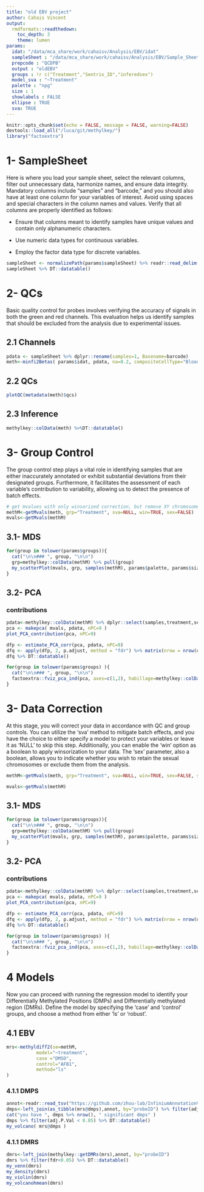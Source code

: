 ```yaml
---
title: "old EBV project"
author: Cahais Vincent
output:
  rmdformats::readthedown:
    toc_depth: 3
    theme: lumen
params:
  idat: "/data/mca_share/work/cahaisv/Analysis/EBV/idat"
  sampleSheet : "/data/mca_share/work/cahaisv/Analysis/EBV/Sample_Sheet_EBV2.csv"
  prepcode : "QCDPB"
  output : "oldEBV"
  groups : !r c("Treatment","Sentrix_ID","inferedsex")
  model_sva : "~Treatment"
  palette : "npg"
  size : 1
  showlabels : FALSE
  ellipse : TRUE
  sva: TRUE
---
```


```R
knitr::opts_chunk$set(echo = FALSE, message = FALSE, warning=FALSE)
devtools::load_all("/luca/git/methylkey/")
library("factoextra")
```


# 1- SampleSheet

Here is where you load your sample sheet, select the relevant columns, filter out unnecessary data, harmonize names, and ensure data integrity.<br/> Mandatory columns include "samples" and "barcode," and you should also have at least one column for your variables of interest. Avoid using spaces and special characters in the column names and values. Verify that all columns are properly identified as follows:

* Ensure that columns meant to identify samples have unique values and contain only alphanumeric characters.

* Use numeric data types for continuous variables.

* Employ the factor data type for discrete variables.

```R
sampleSheet <- normalizePath(params$sampleSheet) %>% readr::read_delim() %>% dplyr::select(Sample_Name, barcode, Treatment) %>% filter(!is.na(Treatment)) %>% dplyr::rename(samples=1)
sampleSheet %>% DT::datatable()
```

# 2- QCs {.tabset}

Basic quality control for probes involves verifying the accuracy of signals in both the green and red channels. This evaluation helps us identify samples that should be excluded from the analysis due to experimental issues.

## 2.1 Channels

```R
pdata <- sampleSheet %>% dplyr::rename(samples=1, Basename=barcode)
meth<-minfi2Betas( params$idat, pdata, na=0.2, compositeCellType="Blood" )
```

## 2.2 QCs

```R
plotQC(metadata(meth)$qcs)
```


## 2.3 Inference

```R
methylkey::colData(meth) %>%DT::datatable()
```

# 3- Group Control

The group control step plays a vital role in identifying samples that are either inaccurately annotated or exhibit substantial deviations from their designated groups. Furthermore, it facilitates the assessment of each variable's contribution to variability, allowing us to detect the presence of batch effects.

```R
# get mvalues with only winsorized correction, but remove XY chromosomes
methM<-getMvals(meth, grp="Treatment", sva=NULL, win=TRUE, sex=FALSE)
mvals<-getMvals(methM)
```

## 3.1- MDS {.tabset}

```R
for(group in tolower(params$groups)){
  cat("\n\n### ", group, "\n\n")
  grp=methylkey::colData(methM) %>% pull(group)
  my_scatterPlot(mvals, grp, samples(methM), params$palette, params$size, params$showlabels, params$ellipse) %>% print()
}
```

## 3.2- PCA {.tabset}

### contributions

```R
pdata<-methylkey::colData(methM) %>% dplyr::select(samples,treatment,sentrix_position,sentrix_id,inferedsex)
pca <- makepca( mvals, pdata, nPC=9 )
plot_PCA_contribution(pca, nPC=9)

dfp <- estimate_PCA_corr(pca, pdata, nPC=9)
dfq <- apply(dfp, 2, p.adjust, method = "fdr") %>% matrix(nrow = nrow(dfp), dimnames = dimnames(dfp))
dfq %>% DT::datatable()
```

```R
for(group in tolower(params$groups) ){
  cat("\n\n### ", group, "\n\n")
  factoextra::fviz_pca_ind(pca, axes=c(1,2), habillage=methylkey::colData(methM) %>% dplyr::pull(group), addEllipses=params$ellipse ) %>% print()
}
```


# 3- Data Correction

At this stage, you will correct your data in accordance with QC and group controls. You can utilize the 'sva' method to mitigate batch effects, and you have the choice to either specify a model to protect your variables or leave it as 'NULL' to skip this step. Additionally, you can enable the 'win' option as a boolean to apply winsorization to your data. The 'sex' parameter, also a boolean, allows you to indicate whether you wish to retain the sexual chromosomes or exclude them from the analysis.

```R
methM<-getMvals(meth, grp="Treatment", sva=NULL, win=TRUE, sex=FALSE, sentrix2remove=list("3998426009_R06C02") )
```

```R
mvals<-getMvals(methM)
```

## 3.1- MDS {.tabset}

```R
for(group in tolower(params$groups)){
  cat("\n\n### ", group, "\n\n")
  grp=methylkey::colData(methM) %>% pull(group)
  my_scatterPlot(mvals, grp, samples(methM), params$palette, params$size, params$showlabels, params$ellipse) %>% print()
}
```

## 3.2- PCA {.tabset}

### contributions

```R
pdata<-methylkey::colData(methM) %>% dplyr::select(samples,treatment,sentrix_position,sentrix_id,inferedsex)
pca <- makepca( mvals, pdata, nPC=9 )
plot_PCA_contribution(pca, nPC=9)

dfp <- estimate_PCA_corr(pca, pdata, nPC=9)
dfq <- apply(dfp, 2, p.adjust, method = "fdr") %>% matrix(nrow = nrow(dfp), dimnames = dimnames(dfp))
dfq %>% DT::datatable()
```

```R
for(group in tolower(params$groups) ){
  cat("\n\n### ", group, "\n\n")
  factoextra::fviz_pca_ind(pca, axes=c(1,2), habillage=methylkey::colData(methM) %>% dplyr::pull(group), addEllipses=params$ellipse ) %>% print()
}
```

# 4 Models {.tabset}

Now you can proceed with running the regression model to identify your Differentially Methylated Positions (DMPs) and Differentially methylated region (DMRs). Define the model by specifying the 'case' and 'control' groups, and choose a method from either 'ls' or 'robust'.

## 4.1 EBV

```r
mrs<-methyldiff2(se=methM,
           model="~treatment",
           case ="DMSO",
           control="AFB1",
           method="ls"
)
```

### 4.1.1 DMPS

```r
annot<-readr::read_tsv("https://github.com/zhou-lab/InfiniumAnnotationV1/raw/main/Anno/HM450/HM450.hg38.manifest.gencode.v36.tsv.gz")
dmps<-left_join(as_tibble(mrs@dmps),annot, by="probeID") %>% filter(adj.P.Val < 0.05)
cat("you have ", dmps %>% nrow(), " significant dmps" )
dmps %>% filter(adj.P.Val < 0.05) %>% DT::datatable()
my_volcano( mrs@dmps )
```

### 4.1.1 DMRS

```r
dmrs<-left_join(methylkey::getDMRs(mrs),annot, by="probeID")
dmrs %>% filter(fdr<0.05) %>% DT::datatable()
my_venn(dmrs)
my_density(dmrs)
my_violin(dmrs)
my_volcanohmean(dmrs)
```



